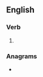==English==

===Verb===
{{head|en|verb form}}

# {{en-third-person singular of|twiddle}}

===Anagrams===
* {{anagrams|en|widdlest}}